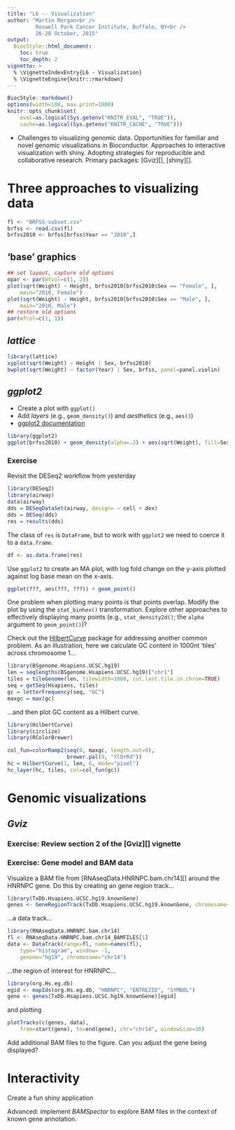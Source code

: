 ```yaml
---
title: "L6 -- Visualization"
author: "Martin Morgan<br />
         Roswell Park Cancer Institute, Buffalo, NY<br />
         26-28 October, 2015"
output:
  BiocStyle::html_document:
    toc: true
    toc_depth: 2
vignette: >
  % \VignetteIndexEntry{L6 - Visualization}
  % \VignetteEngine{knitr::rmarkdown}
---
```


```r
BiocStyle::markdown()
options(width=100, max.print=1000)
knitr::opts_chunk$set(
    eval=as.logical(Sys.getenv("KNITR_EVAL", "TRUE")),
    cache=as.logical(Sys.getenv("KNITR_CACHE", "TRUE")))
```

- Challenges to visualizing genomic data. Opportunities for familiar
  and novel genomic visualizations in Bioconductor. Approaches to
  interactive visualization with shiny. Adopting strategies for
  reproducible and collaborative research. Primary packages: [Gviz][],
  [shiny][].

# Three approaches to visualizing data

```r
fl <- "BRFSS-subset.csv"
brfss <- read.csv(fl)
brfss2010 <- brfss[brfss$Year == "2010",]
```

## 'base' graphics

```r
## set layout, capture old options
opar <- par(mfcol=c(1, 2))
plot(sqrt(Weight) ~ Height, brfss2010[brfss2010$Sex == "Female", ],
    main="2010, Female")
plot(sqrt(Weight) ~ Height, brfss2010[brfss2010$Sex == "Male", ],
    main="2010, Male")
## restore old options
par(mfcol=c(1, 1))
```

## _lattice_

```r
library(lattice)
xyplot(sqrt(Weight) ~ Height | Sex, brfss2010)
bwplot(sqrt(Weight) ~ factor(Year) | Sex, brfss, panel=panel.violin)
```

## _ggplot2_

- Create a plot with `ggplot()`
- Add _layers_ (e.g., `geom_density()`) and _aesthetics_ (e.g., `aes()`)
- [ggplot2 documentation][]

```r
library(ggplot2)
ggplot(brfss2010) + geom_density(alpha=.2) + aes(sqrt(Weight), fill=Sex)
```

[ggplot2 documentation]: http://docs.ggplot2.org/current/

### Exercise

Revisit the DESeq2 workflow from yesterday

```r
library(DESeq2)
library(airway)
data(airway)
dds = DESeqDataSet(airway, design= ~ cell + dex)
dds = DESeq(dds)
res = results(dds)
```

The class of `res` is `DataFrame`, but to work with `ggplot2` we need
to coerce it to a `data.frame`.

```r
df <- as.data.frame(res)
```

Use `ggplot2` to create an MA plot, with log fold change on the y-axis
plotted against log base mean on the x-axis.

```r
ggplot(???, aes(???, ???)) + geom_point()
```

One problem when plotting many points is that points overlap. Modify
the plot by using the `stat_binhex()` transformation. Explore other
approaches to effectively displaying many points (e.g.,
`stat_density2d()`; the `alpha` argument to `geom_point()`)?

Check out the [HilbertCurve][] package for addressing another common
problem. As an illustration, here we calculate GC content in 1000nt
'tiles' across chromosome 1...

```r
library(BSgenome.Hsapiens.UCSC.hg19)
len = seqlengths(BSgenome.Hsapiens.UCSC.hg19)["chr1"]
tiles = tileGenome(len, tilewidth=1000, cut.last.tile.in.chrom=TRUE)
seq = getSeq(Hsapiens, tiles)
gc = letterFrequency(seq, "GC")
maxgc = max(gc)
```

...and then plot GC content as a Hilbert curve.

```r
library(HilbertCurve)
library(circlize)
library(RColorBrewer)

col_fun=colorRamp2(seq(0, maxgc, length.out=9), 
                   brewer.pal(9, "YlOrRd"))
hc = HilbertCurve(1, len, 6, mode="pixel")
hc_layer(hc, tiles, col=col_fun(gc))
```

[HilbertCurve]: https://bioconductor.org/packages/HilbertCurve

# Genomic visualizations

## _Gviz_

### Exercise: Review section 2 of the [Gviz][] vignette

### Exercise: Gene model and BAM data

Visualize a BAM file from [RNAseqData.HNRNPC.bam.chr14][] around the
HNRNPC gene. Do this by creating an gene region track...

```r
library(TxDb.Hsapiens.UCSC.hg19.knownGene)
genes <- GeneRegionTrack(TxDb.Hsapiens.UCSC.hg19.knownGene, chromosome="chr14")
```
   
...a data track...

```r
library(RNAseqData.HNRNPC.bam.chr14)
fl <- RNAseqData.HNRNPC.bam.chr14_BAMFILES[1]
data <- DataTrack(range=fl, name=names(fl),
    type="histogram", window= -1,
    genome="hg19", chromosome="chr14")
```
 
...the region of interest for HNRNPC...

```r
library(org.Hs.eg.db)
egid <- mapIds(org.Hs.eg.db, "HNRNPC", "ENTREZID", "SYMBOL")
gene <- genes(TxDb.Hsapiens.UCSC.hg19.knownGene)[egid]
```

and plotting
 
```r
plotTracks(c(genes, data),
    from=start(gene), to=end(gene), chr="chr14", windowSize=30)
```

Add additional BAM files to the figure. Can you adjust the gene being
displayed?

# Interactivity

Create a fun shiny application

Advanced: implement _BAMSpector_ to explore BAM files in the context
of known gene annotation.
